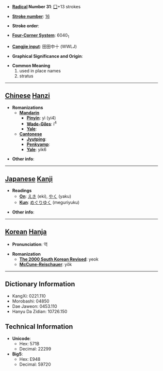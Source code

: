 * '''[[Wiktionary:Chinese radical index| Radical]] Number 31''': [[Wiktionary:Chinese radical index 囗|囗]]+13 strokes

* '''[[Wiktionary:Chinese total strokes index|Stroke number]]''': [[Wiktionary:Chinese total strokes index 16|16]]

* '''Stroke order''': 

* '''[[Wiktionary:Chinese four corner index|Four-Corner System]]''': 6040<sub>1</sub>

* '''[[Wiktionary:Chinese Cangjie index|Cangjie input]]''': 田田中十 (WWLJ)

* '''Graphical Significance and Origin''': 

* '''Common Meaning'''
*#used in place names
*# stratus


----

== [[Chinese]] [[Hanzi]] ==

* '''Romanizations'''
** '''[[Mandarin]]'''
*** '''[[Pinyin]]''': yì (yi4)
*** '''[[Wade-Giles]]''': i<sup>4</sup>
*** '''[[Yale]]''': 
** '''[[Cantonese]]'''
*** '''[[Jyutping]]''':
*** '''[[Penkyamp]]''': 
*** '''[[Yale]]''': yik6

* '''Other info''': 

----

== [[Japanese]] [[Kanji]] ==

* '''Readings'''
** '''[[On]]''': [[えき]] (eki), [[やく]] (yaku)
** '''[[Kun]]''': [[めぐりゆく]] (meguriyuku)

* '''Other info''':  

----

== [[Korean]] [[Hanja]] ==

* '''Pronunciation''': 역

* '''Romanization'''
** '''[[The 2000 South Korean Revised Romanization|The 2000 South Korean Revised]]''': yeok
** '''[[McCune-Reischauer]]''': yŏk

----

== Dictionary Information ==

* KangXi: 0221.110
* Morobashi: 04850
* Dae Jaweon: 0453.110
* Hanyu Da Zidian: 10726.150

== Technical Information ==

* '''Unicode''':
** Hex: 571B
** Decimal: 22299
* '''Big5''':
** Hex: E948
** Decimal: 59720
